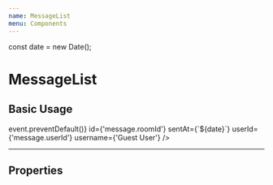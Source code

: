```yaml
---
name: MessageList
menu: Components
---
```


const date = new Date();

# MessageList

## Basic Usage
<Playground >
  <MessageList
    avatar={placeholderAvatarJpg}
    currentUser={'userUniqueID'}
    content={'Message from the server'}
    deleteMessage={event => event.preventDefault()}
    id={'message.roomId'}
    sentAt={`${date}`}
    userId={'message.userId'}
    username={'Guest User'}
  />
</Playground>

---
## Properties

<PropsTable of={MessageList} />